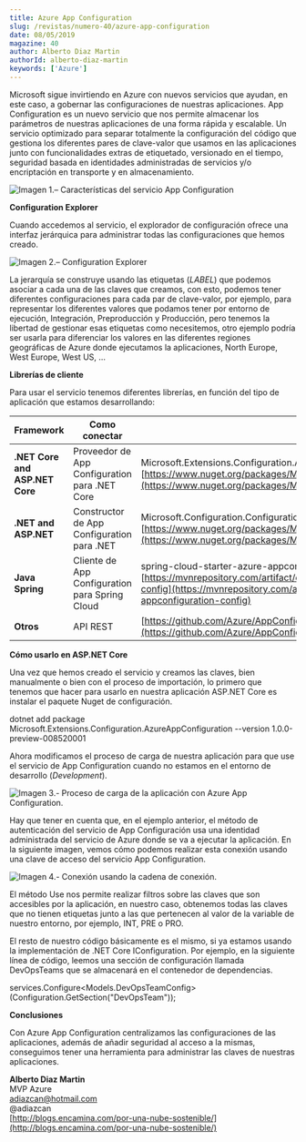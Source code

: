 ```yaml
---
title: Azure App Configuration
slug: /revistas/numero-40/azure-app-configuration
date: 08/05/2019
magazine: 40
author: Alberto Diaz Martin
authorId: alberto-diaz-martin
keywords: ['Azure']
---
```






​Microsoft sigue invirtiendo en Azure con nuevos servicios que ayudan, en este caso, a gobernar las configuraciones de nuestras aplicaciones. App Configuration es un nuevo servicio que nos permite almacenar los parámetros de nuestras aplicaciones de una forma rápida y escalable. Un servicio optimizado para separar totalmente la configuración del código que gestiona los diferentes pares de clave-valor que usamos en las aplicaciones junto con funcionalidades extras de etiquetado, versionado en el tiempo, seguridad basada en identidades administradas de servicios y/o encriptación en transporte y en almacenamiento.

![Imagen 1.– Características del servicio App Configuration](../../../images/numero40/azure-app-configuration/image1.png)

**Configuration Explorer**

Cuando accedemos al servicio, el explorador de configuración ofrece una interfaz jerárquica para administrar todas las configuraciones que hemos creado.

![Imagen 2.– Configuration Explorer](../../../images/numero40/azure-app-configuration/image2.png)

La jerarquía se construye usando las etiquetas (*LABEL*) que podemos asociar a cada una de las claves que creamos, con esto, podemos tener diferentes configuraciones para cada par de clave-valor, por ejemplo, para representar los diferentes valores que podamos tener por entorno de ejecución, Integración, Preproducción y Producción, pero tenemos la libertad de gestionar esas etiquetas como necesitemos, otro ejemplo podría ser usarla para diferenciar los valores en las diferentes regiones geográficas de Azure donde ejecutamos la aplicaciones, North Europe, West Europe, West US, …

**Librerías de cliente**

Para usar el servicio tenemos diferentes librerías, en función del tipo de aplicación que estamos desarrollando:


| **Framework** | **Como conectar** | **Librearía** |
| --- | --- | --- |
| **.NET Core and ASP.NET Core** | Proveedor de App Configuration para .NET Core | Microsoft.Extensions.Configuration.AzureAppConfiguration [https://www.nuget.org/packages/Microsoft.Extensions.Configuration.AzureAppConfiguration](https://www.nuget.org/packages/Microsoft.Extensions.Configuration.AzureAppConfiguration) |
| **.NET and ASP.NET** | Constructor de App Configuration para .NET | Microsoft.Configuration.ConfigurationBuilders.AzureAppConfiguration [https://www.nuget.org/packages/Microsoft.Configuration.ConfigurationBuilders.AzureAppConfiguration](https://www.nuget.org/packages/Microsoft.Configuration.ConfigurationBuilders.AzureAppConfiguration) |
| **Java Spring** | Cliente de App Configuration para Spring Cloud | spring-cloud-starter-azure-appconfiguration-config [https://mvnrepository.com/artifact/com.microsoft.azure/spring-cloud-starter-azure-appconfiguration-config](https://mvnrepository.com/artifact/com.microsoft.azure/spring-cloud-starter-azure-appconfiguration-config) |
| **Otros** | API REST | [https://github.com/Azure/AppConfiguration#rest-api-reference](https://github.com/Azure/AppConfiguration#rest-api-reference) |


**Cómo usarlo en ASP.NET Core**

Una vez que hemos creado el servicio y creamos las claves, bien manualmente o bien con el proceso de importación, lo primero que tenemos que hacer para usarlo en nuestra aplicación ASP.NET Core es instalar el paquete Nuget de configuración.

dotnet add package Microsoft.Extensions.Configuration.AzureAppConfiguration --version 1.0.0-preview-008520001

Ahora modificamos el proceso de carga de nuestra aplicación para que use el servicio de App Configuration cuando no estamos en el entorno de desarrollo (*Development*).

![Imagen 3.- Proceso de carga de la aplicación con Azure App Configuration.](../../../images/numero40/azure-app-configuration/image3.png)

Hay que tener en cuenta que, en el ejemplo anterior, el método de autenticación del servicio de App Configuración usa una identidad administrada del servicio de Azure donde se va a ejecutar la aplicación. En la siguiente imagen, vemos cómo podemos realizar esta conexión usando una clave de acceso del servicio App Configuration.

![Imagen 4.- Conexión usando la cadena de conexión.](../../../images/numero40/azure-app-configuration/image4.png)

El método Use nos permite realizar filtros sobre las claves que son accesibles por la aplicación, en nuestro caso, obtenemos todas las claves que no tienen etiquetas junto a las que pertenecen al valor de la variable de nuestro entorno, por ejemplo, INT, PRE o PRO.

El resto de nuestro código básicamente es el mismo, si ya estamos usando la implementación de .NET Core IConfiguration. Por ejemplo, en la siguiente línea de código, leemos una sección de configuración llamada DevOpsTeams que se almacenará en el contenedor de dependencias.

services.Configure&lt;Models.DevOpsTeamConfig&gt;(Configuration.GetSection("DevOpsTeam"));

**Conclusiones**

Con Azure App Configuration centralizamos las configuraciones de las aplicaciones, además de añadir seguridad al acceso a la mismas, conseguimos tener una herramienta para administrar las claves de nuestras aplicaciones.



**Alberto Diaz Martin** <br />
 MVP Azure <br />
 adiazcan@hotmail.com <br />
 @adiazcan <br />
[http://blogs.encamina.com/por-una-nube-sostenible/](http://blogs.encamina.com/por-una-nube-sostenible/) 
 

